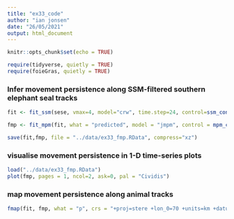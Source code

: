 ```yaml
---
title: "ex33_code"
author: "ian jonsen"
date: "26/05/2021"
output: html_document
---
```


```r
knitr::opts_chunk$set(echo = TRUE)
```

```r
require(tidyverse, quietly = TRUE)
require(foieGras, quietly = TRUE)
```

### Infer movement persistence along SSM-filtered southern elephant seal tracks
```r
fit <- fit_ssm(sese, vmax=4, model="crw", time.step=24, control=ssm_control(verbose=0, se=FALSE))

fmp <- fit_mpm(fit, what = "predicted", model = "jmpm", control = mpm_control(verbose = 0))

save(fit,fmp, file = "../data/ex33_fmp.RData", compress="xz")
```


### visualise movement persistence in 1-D time-series plots
```r
load("../data/ex33_fmp.RData")
plot(fmp, pages = 1, ncol=2, ask=0, pal = "Cividis")

```

### map movement persistence along animal tracks
```r
fmap(fit, fmp, what = "p", crs = "+proj=stere +lon_0=70 +units=km +datum=WGS84 +no_defs", pal="Cividis")
```

